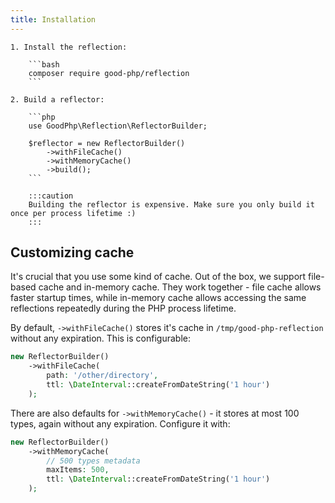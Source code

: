 ```yaml
---
title: Installation
---
```



<Steps>

	1. Install the reflection:

		```bash
		composer require good-php/reflection
		```

	2. Build a reflector:

		```php
		use GoodPhp\Reflection\ReflectorBuilder;

		$reflector = new ReflectorBuilder()
			->withFileCache()
			->withMemoryCache()
			->build();
		```

		:::caution
		Building the reflector is expensive. Make sure you only build it once per process lifetime :)
		:::

</Steps>

## Customizing cache

It's crucial that you use some kind of cache. Out of the box, we support file-based cache and in-memory cache.
They work together - file cache allows faster startup times, while in-memory cache allows accessing the
same reflections repeatedly during the PHP process lifetime.

By default, `->withFileCache()` stores it's cache in `/tmp/good-php-reflection` without any expiration. This
is configurable:

```php
new ReflectorBuilder()
	->withFileCache(
		path: '/other/directory',
		ttl: \DateInterval::createFromDateString('1 hour')
	);
```

There are also defaults for `->withMemoryCache()` - it stores at most 100 types, again without any expiration.
Configure it with:

```php
new ReflectorBuilder()
	->withMemoryCache(
		// 500 types metadata
		maxItems: 500,
		ttl: \DateInterval::createFromDateString('1 hour')
	);
```
